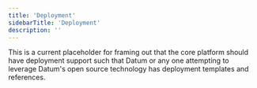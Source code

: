 ```yaml
---
title: 'Deployment'
sidebarTitle: 'Deployment'
description: ''
---
```

This is a current placeholder for framing out that the core platform should have deployment support such that Datum or any one attempting to leverage Datum's open source technology has deployment templates and references.